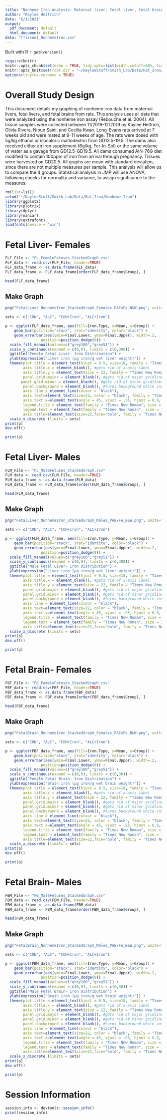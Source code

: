 ---
title: "Nonheme Iron Analysis- Maternal liver, fetal liver, fetal brain Stacked Bar Graphs- Rat Alcohol and Iron Study, GD20.5 Collection"
author: "Kaylee Helfrich"
date: "6/1/2021"
output: 
  pdf_document: default
  html_document: default
data: "[Tissue]_NonhemeIron.csv"
---

Built with R `r getRversion()`

```{r RMarkdown setup, include = FALSE, message = FALSE}
require(knitr)
knitr::opts_chunk$set(echo = TRUE, tidy.opts=list(width.cutoff=60), tidy=TRUE)
knitr::opts_knit$set(root.dir = "~/KayleeStuff/Smith_Lab/Data/Rat_Iron/Nonheme_Iron")
options(tinytex.verbose = TRUE)
```

# Overall Study Design
This document details my graphing of nonheme iron data from maternal livers, fetal livers, and fetal brains from rats. This analysis uses all data that were analyzed using the nonheme iron assay (Rebouche et al. 2004). All tissue samples were collected between 11/2019-12/2019 by Kaylee Helfrich, Olivia Rivera, Nipun Saini, and Cecilia Kwan. Long-Evans rats arrived at 7 weeks old and were mated at 9-11 weeks of age. The rats were dosed with 5g/kg ethanol or isocaloric maltodextrin from GD13.5-19.5. The dams also received either an iron supplement (6g/kg, Fer-In-Sol) or the same volume of water as a gavage from GD12.5-GD19.5. All dams consumed AIN-76G diet modified to contain 100ppm of iron from arrival through pregnancy. Tissues were harvested on GD20.5. All graphs are mean with standard deviation, since there are not multiple measures per sample. This analysis will allow us to compare the 4 groups. Statistical analysis in JMP will use ANOVA, following checks for normality and variance, to assign significance to the measures. 

```{r include = FALSE}
rm(list=ls())
setwd("~/KayleeStuff/Smith_Lab/Data/Rat_Iron/Nonheme_Iron")
library(ggplot2)
library(plotrix)
library(dplyr)
library(naniar)
library(extrafont)
loadfonts(device = "win")
```

# Fetal Liver- Females
```{r Import FLF file and rearrange by Group to be alphabetical}
FLF_File <- "FL_FemaleFetuses_StackedGraph.csv"
FLF_data <- read.csv(FLF_File, header=TRUE) 
FLF_data_frame <- as.data.frame(FLF_data)
FLF_data_frame <- FLF_data_frame[order(FLF_data_frame$Group), ]
```
```{r echo = FALSE}
head(FLF_data_frame)
```

## Make Graph
```{r warning = FALSE, message = FALSE}
png("FetalLiver_NonhemeIron_StackedGraph_Females_PAExFe_B&W.png", units="in", width=7, height=7, res=600) 

sets <- c("CON", "ALC", "CON+Iron", "ALC+Iron")

p <- ggplot(FLF_data_frame, aes(fill=Iron.Type, y=Mean, x=Group)) + 
    geom_bar(position="stack", stat="identity", color="black") +
    geom_errorbar(aes(ymin=Final.Lower, ymax=Final.Upper), width=.2,
                position=position_dodge(0)) +
  scale_fill_manual(values=c("grey100","grey51")) +
  scale_y_continuous(expand = c(0,0), limits = c(0,300)) +
  ggtitle("Female Fetal Liver- Iron Distribution") +
  ylab(expression("Liver iron (µg iron/g wet liver weight)")) + 
  theme(plot.title = element_text(hjust = 0.5, size=18, family = "Times New Roman"), 
        axis.title.x = element_blank(), #gets rid of x-axis label
        axis.title.y = element_text(size = 22, family = "Times New Roman"),
        panel.grid.major = element_blank(), #gets rid of major gridlines
       panel.grid.minor = element_blank(), #gets rid of minor gridlines
        panel.background = element_blank(), #turns background white instead of gray
        axis.line = element_line(colour = "black"), 
        axis.text=element_text(size=22, color = "black", family = "Times New Roman"), #sets size of x and y axis labels
        axis.text.x=element_text(angle = 45, vjust = .95, hjust = 0.9, family = "Times New Roman"),
        legend.title = element_text(family = "Times New Roman", size = 18),
        legend.text = element_text(family = "Times New Roman", size = 14),
        axis.title=element_text(size=22,face="bold", family = "Times New Roman")) + 
  scale_x_discrete (limits = sets)
print(p)
dev.off() 
```
```{r FLF Stacked Bar Graph, echo = FALSE}
print(p)
```

# Fetal Liver- Males
```{r Import FLM file and rearrange by Group to be alphabetical}
FLM_File <- "FL_MaleFetuses_StackedGraph.csv"
FLM_data <- read.csv(FLM_File, header=TRUE) 
FLM_data_frame <- as.data.frame(FLM_data)
FLM_data_frame <- FLM_data_frame[order(FLM_data_frame$Group), ]
```
```{r echo = FALSE}
head(FLM_data_frame)
```

## Make Graph
```{r warning = FALSE, message = FALSE}
png("FetalLiver_NonhemeIron_StackedGraph_Males_PAExFe_B&W.png", units="in", width=7, height=7, res=600) 

sets <- c("CON", "ALC", "CON+Iron", "ALC+Iron")

p <- ggplot(FLM_data_frame, aes(fill=Iron.Type, y=Mean, x=Group)) + 
    geom_bar(position="stack", stat="identity", color="black") +
    geom_errorbar(aes(ymin=Final.Lower, ymax=Final.Upper), width=.2,
                position=position_dodge(0)) +
  scale_fill_manual(values=c("grey100","grey51")) +
  scale_y_continuous(expand = c(0,0), limits = c(0,300)) +
  ggtitle("Male Fetal Liver- Iron Distribution") +
  ylab(expression("Liver iron (µg iron/g wet liver weight)")) + 
  theme(plot.title = element_text(hjust = 0.5, size=18, family = "Times New Roman"), 
        axis.title.x = element_blank(), #gets rid of x-axis label
        axis.title.y = element_text(size = 22, family = "Times New Roman"),
        panel.grid.major = element_blank(), #gets rid of major gridlines
        panel.grid.minor = element_blank(), #gets rid of minor gridlines
        panel.background = element_blank(), #turns background white instead of gray
        axis.line = element_line(colour = "black"), 
        axis.text=element_text(size=22, color = "black", family = "Times New Roman"), #sets size of x and y axis labels
        axis.text.x=element_text(angle = 45, vjust = .95, hjust = 0.9, family = "Times New Roman"),
        legend.title = element_text(family = "Times New Roman", size = 18),
        legend.text = element_text(family = "Times New Roman", size = 14),
        axis.title=element_text(size=22,face="bold", family = "Times New Roman")) + 
  scale_x_discrete (limits = sets)
print(p)
dev.off() 
```
```{r FLM Stacked Bar Graph, echo = FALSE}
print(p)
```

# Fetal Brain- Females
```{r Import FBF file and rearrange by Group to be alphabetical}
FBF_File <- "FB_FemaleFetuses_StackedGraph.csv"
FBF_data <- read.csv(FBF_File, header=TRUE) 
FBF_data_frame <- as.data.frame(FBF_data)
FBF_data_frame <- FBF_data_frame[order(FBF_data_frame$Group), ]
```
```{r echo = FALSE}
head(FBF_data_frame)
```

## Make Graph
```{r warning = FALSE, message = FALSE}
png("FetalBrain_NonhemeIron_StackedGraph_Females_PAExFe_B&W.png", units="in", width=7, height=7, res=600) 

sets <- c("CON", "ALC", "CON+Iron", "ALC+Iron")

p <- ggplot(FBF_data_frame, aes(fill=Iron.Type, y=Mean, x=Group)) + 
    geom_bar(position="stack", stat="identity", color="black") +
    geom_errorbar(aes(ymin=Final.Lower, ymax=Final.Upper), width=.2,
                position=position_dodge(0)) +
  scale_fill_manual(values=c("grey100","grey51")) +
  scale_y_continuous(expand = c(0,0), limits = c(0,30)) +
  ggtitle("Female Fetal Brain- Iron Distribution") +
  ylab(expression("Brain iron (µg iron/g wet brain weight)")) + 
  theme(plot.title = element_text(hjust = 0.5, size=18, family = "Times New Roman"), 
        axis.title.x = element_blank(), #gets rid of x-axis label
        axis.title.y = element_text(size = 22, family = "Times New Roman"),
        panel.grid.major = element_blank(), #gets rid of major gridlines
        panel.grid.minor = element_blank(), #gets rid of minor gridlines
        panel.background = element_blank(), #turns background white instead of gray
        axis.line = element_line(colour = "black"), 
        axis.text=element_text(size=22, color = "black", family = "Times New Roman"), #sets size of x and y axis labels
        axis.text.x=element_text(angle = 45, vjust = .95, hjust = 0.9, family = "Times New Roman"),
        legend.title = element_text(family = "Times New Roman", size = 18),
        legend.text = element_text(family = "Times New Roman", size = 14),
        axis.title=element_text(size=22,face="bold", family = "Times New Roman")) + 
  scale_x_discrete (limits = sets)
print(p)
dev.off() 
```
```{r FBF Stacked Bar Graph, echo = FALSE}
print(p)
```

# Fetal Brain- Males
```{r Import FBM file and rearrange by Group to be alphabetical}
FBM_File <- "FB_MaleFetuses_StackedGraph.csv"
FBM_data <- read.csv(FBM_File, header=TRUE) 
FBM_data_frame <- as.data.frame(FBM_data)
FBM_data_frame <- FBM_data_frame[order(FBM_data_frame$Group), ]
```
```{r echo = FALSE}
head(FBM_data_frame)
```

## Make Graph
```{r warning = FALSE, message = FALSE}
png("FetalBrain_NonhemeIron_StackedGraph_Males_PAExFe_B&W.png", units="in", width=7, height=7, res=600) 

sets <- c("CON", "ALC", "CON+Iron", "ALC+Iron")

p <- ggplot(FBM_data_frame, aes(fill=Iron.Type, y=Mean, x=Group)) + 
    geom_bar(position="stack", stat="identity", color="black") +
    geom_errorbar(aes(ymin=Final.Lower, ymax=Final.Upper), width=.2,
                position=position_dodge(0)) +
  scale_fill_manual(values=c("grey100","grey51")) +
  scale_y_continuous(expand = c(0,0), limits = c(0,30)) +
  ggtitle("Male Fetal Brain- Iron Distribution") +
  ylab(expression("Brain iron (µg iron/g wet brain weight)")) + 
  theme(plot.title = element_text(hjust = 0.5, size=18, family = "Times New Roman"), 
        axis.title.x = element_blank(), #gets rid of x-axis label
        axis.title.y = element_text(size = 22, family = "Times New Roman"),
        panel.grid.major = element_blank(), #gets rid of major gridlines
        panel.grid.minor = element_blank(), #gets rid of minor gridlines
        panel.background = element_blank(), #turns background white instead of gray
        axis.line = element_line(colour = "black"), 
        axis.text=element_text(size=22, color = "black", family = "Times New Roman"), #sets size of x and y axis labels
        axis.text.x=element_text(angle = 45, vjust = .95, hjust = 0.9, family = "Times New Roman"),
        legend.title = element_text(family = "Times New Roman", size = 18),
        legend.text = element_text(family = "Times New Roman", size = 14),
        axis.title=element_text(size=22,face="bold", family = "Times New Roman")) + 
  scale_x_discrete (limits = sets)
print(p)
dev.off() 
```
```{r FBM Stacked Bar Graph, echo = FALSE}
print(p)
```

# Session Information
```{r, echo = FALSE}
session_info <- devtools::session_info()
print(session_info)
```